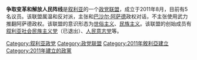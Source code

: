 {{expand|time=2014-12-27T13:03:02+00:00}}
{{unreferenced|time=2014-12-27T13:03:02+00:00}}
'''争取变革和解放人民阵线'''是[[叙利亚|叙利亚]]的一个[[政党联盟|政党联盟]]，成立于2011年8月，目前有5名议员。该联盟属温和反对派，主张和[[巴沙尔·阿萨德|巴沙尔·阿萨德]]政权对话，不主张使用武力推翻阿萨德政权。该联盟的意识形态为[[世俗主义|世俗主义]]、[[民族主义|民族主义]]。该联盟的创始成员有[[叙利亚社会民族主义党|叙利亚社会民族主义党]]（已退出）、[[人民意志党|人民意志党]]等。

{{叙利亚政党}}

[[Category:叙利亚政党|Category:叙利亚政党]]
[[Category:政党联盟|Category:政党联盟]]
[[Category:2011年敘利亞建立|Category:2011年敘利亞建立]]
[[Category:2011年建立的政黨|Category:2011年建立的政黨]]